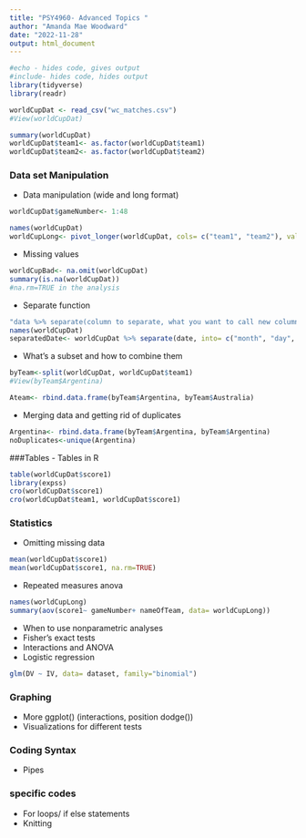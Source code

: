```yaml
---
title: "PSY4960- Advanced Topics "
author: "Amanda Mae Woodward"
date: "2022-11-28"
output: html_document
---
```

```r
#echo - hides code, gives output
#include- hides code, hides output
library(tidyverse)
library(readr)
```

```r
worldCupDat <- read_csv("wc_matches.csv")
#View(worldCupDat)
```

```r
summary(worldCupDat)
worldCupDat$team1<- as.factor(worldCupDat$team1)
worldCupDat$team2<- as.factor(worldCupDat$team2)
```

### Data set Manipulation
-	Data manipulation (wide and long format) 
```r
worldCupDat$gameNumber<- 1:48
```

```r
names(worldCupDat)
worldCupLong<- pivot_longer(worldCupDat, cols= c("team1", "team2"), values_to = "nameOfTeam", names_to= "homeAway")
```

- Missing values
```r
worldCupBad<- na.omit(worldCupDat)
summary(is.na(worldCupDat))
#na.rm=TRUE in the analysis
```
-	Separate function
```r
"data %>% separate(column to separate, what you want to call new columns, sep = thing that separates it)"
names(worldCupDat)
separatedDate<- worldCupDat %>% separate(date, into= c("month", "day", "year"), sep = "/")
```

-	What’s a subset and how to combine them 
```r
byTeam<-split(worldCupDat, worldCupDat$team1)
#View(byTeam$Argentina)

Ateam<- rbind.data.frame(byTeam$Argentina, byTeam$Australia)
```

-	Merging data and getting rid of duplicates
```r
Argentina<- rbind.data.frame(byTeam$Argentina, byTeam$Argentina)
noDuplicates<-unique(Argentina)
```
###Tables
-	Tables in R
```r
table(worldCupDat$score1)
library(expss)
cro(worldCupDat$score1)
cro(worldCupDat$team1, worldCupDat$score1)
```

### Statistics
-	Omitting missing data 
```r
mean(worldCupDat$score1)
mean(worldCupDat$score1, na.rm=TRUE)
```
-	Repeated measures anova
```r
names(worldCupLong)
summary(aov(score1~ gameNumber+ nameOfTeam, data= worldCupLong))
```

-	When to use nonparametric analyses
-	Fisher’s exact tests
-	Interactions and ANOVA
-	Logistic regression
```r
glm(DV ~ IV, data= dataset, family="binomial")
```


### Graphing
-	More ggplot() (interactions, position dodge())
-	Visualizations for different tests

### Coding Syntax
-	Pipes 

### specific codes
-	For loops/ if else statements
-	Knitting











